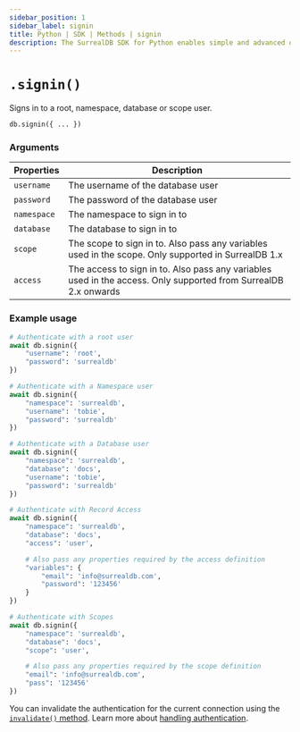 ---
sidebar_position: 1
sidebar_label: signin
title: Python | SDK | Methods | signin
description: The SurrealDB SDK for Python enables simple and advanced querying of a remote or embedded database.
---


# `.signin()`

Signs in to a root, namespace, database or scope user.

```python title="Method Syntax"
db.signin({ ... })
```

### Arguments
<table>
    <thead>
        <tr>
            <th colspan="2" scope="col">Properties</th>
            <th colspan="2" scope="col">Description</th>
        </tr>
    </thead>
    <tbody>
        <tr>
            <td colspan="2" scope="row" data-label="Properties">
                <code>username</code>
                <Label label="REQUIRED FOR ROOT, NAMESPACE & DATABASE" />
            </td>
            <td colspan="2" scope="row" data-label="Description">
                The username of the database user
            </td>
        </tr>
        <tr>
            <td colspan="2" scope="row" data-label="Properties">
                <code>password</code>
                <Label label="REQUIRED FOR ROOT, NAMESPACE & DATABASE" />
            </td>
            <td colspan="2" scope="row" data-label="Description">
                The password of the database user
            </td>
        </tr>
        <tr>
            <td colspan="2" scope="row" data-label="Properties">
                <code>namespace</code>
                <Label label="REQUIRED FOR DATABASE & SCOPE/ACCESS" />
            </td>
            <td colspan="2" scope="row" data-label="Description">
                The namespace to sign in to
            </td>
        </tr>
        <tr>
            <td colspan="2" scope="row" data-label="Properties">
                <code>database</code>
                <Label label="REQUIRED FOR SCOPE/ACCESS" />
            </td>
            <td colspan="2" scope="row" data-label="Description">
                The database to sign in to
            </td>
        </tr>
        <tr>
            <td colspan="2" scope="row" data-label="Properties">
                <code>scope</code>
                <Since v="1.x" prefix={false} />
            </td>
            <td colspan="2" scope="row" data-label="Description">
                The scope to sign in to. Also pass any variables used in the scope. Only supported in SurrealDB 1.x
            </td>
        </tr>
        <tr>
            <td colspan="2" scope="row" data-label="Properties">
                <code>access</code>
                <Since v="2.x" prefix=">=" />
            </td>
            <td colspan="2" scope="row" data-label="Description">
                The access to sign in to. Also pass any variables used in the access. Only supported from SurrealDB 2.x onwards
            </td>
        </tr>
    </tbody>
</table>

### Example usage
```python
# Authenticate with a root user
await db.signin({
	"username": 'root',
	"password": 'surrealdb'
})

# Authenticate with a Namespace user
await db.signin({
	"namespace": 'surrealdb',
	"username": 'tobie',
	"password": 'surrealdb'
})

# Authenticate with a Database user
await db.signin({
	"namespace": 'surrealdb',
	"database": 'docs',
	"username": 'tobie',
	"password": 'surrealdb'
})

# Authenticate with Record Access
await db.signin({
	"namespace": 'surrealdb',
	"database": 'docs',
	"access": 'user',

    # Also pass any properties required by the access definition
	"variables": {
        "email": 'info@surrealdb.com',
        "password": '123456'
    }
})

# Authenticate with Scopes
await db.signin({
	"namespace": 'surrealdb',
	"database": 'docs',
	"scope": 'user',

	# Also pass any properties required by the scope definition
	"email": 'info@surrealdb.com',
	"pass": '123456'
})
```

You can invalidate the authentication for the current connection using the [`invalidate()` method](/docs/sdk/python/methods/invalidate). Learn more about [handling authentication](/docs/sdk/python/concepts/handling-authentication).  